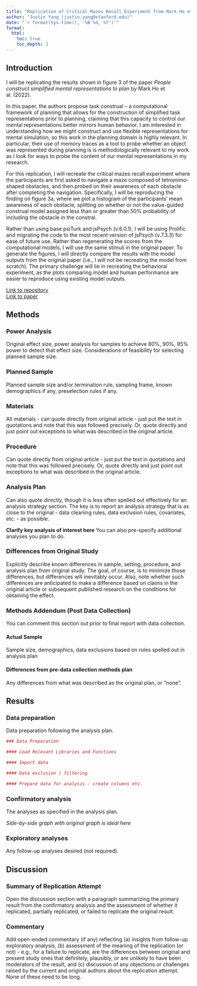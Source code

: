 ```yaml
---
title: "Replication of Critical Mazes Recall Experiment from Mark Ho et al. (2022). *People construct simplified mental representations to plan*. Nature."
author: "Justin Yang (justin.yang@stanford.edu)"
date: "`r format(Sys.time(), '%B %d, %Y')`"
format:
  html:
    toc: true
    toc_depth: 3
---
```


<!-- Replication reports should all use this template to standardize reporting across projects.  These reports will be public supplementary materials that accompany the summary report(s) of the aggregate results. -->

## Introduction

I will be replicating the results shown in figure 3 of the paper *People construct simplified mental representations to plan* by Mark Ho et al. (2022).

In this paper, the authors propose task construal -- a computational framework of planning that allows for the construction of simplified task representations prior to planning, claiming that this capacity to control our mental representations better mirrors human behavior. I am interested in understanding how we might construct and use flexible representations for mental simulation, so this work in the planning domain is highly relevant. In particular, their use of memory traces as a tool to probe whether an object was represented during planning is is methodologically relevant to my work as I look for ways to probe the content of our mental representations in my research. 

For this replication, I will recreate the critical mazes recall experiment where the participants are first asked to navigate a maze composed of tetromimo-shaped obstacles, and then probed on their awareness of each obstacle after completing the navigation. Specifically, I will be reproducing the finding on figure 3a, where we plot a histogram of the participants' mean awareness of each obstacle, splitting on whether or not the value-guided construal model assigned less than or greater than 50% probability of including the obstacle in the constral.

Rather than using base psiTurk and jsPsych (v.6.0.1), I will be using Prolific and migrating the code to the most recent version of jsPsych (v.7.3.3) for ease of future use. Rather than regenerating the scores from the computational models, I will use the same stimuli in the original paper. To generate the figures, I will directly compare the results with the model outputs from the original paper (i.e., I will not be recreating the model from scratch). The primary challenge will lie in recreating the behavioral experiment, as the plots comparing model and human performance are easier to reproduce using existing model outputs.

[Link to repository](https://github.com/psych251/ho2022)<br>
[Link to paper](https://github.com/psych251/ho2022/blob/main/original_paper/Ho%20et%20al.%20-%202022%20-%20People%20construct%20simplified%20mental%20representations.pdf) 


## Methods

### Power Analysis

Original effect size, power analysis for samples to achieve 80%, 90%, 95% power to detect that effect size.  Considerations of feasibility for selecting planned sample size.

### Planned Sample

Planned sample size and/or termination rule, sampling frame, known demographics if any, preselection rules if any.

### Materials

All materials - can quote directly from original article - just put the text in quotations and note that this was followed precisely.  Or, quote directly and just point out exceptions to what was described in the original article.

### Procedure	

Can quote directly from original article - just put the text in quotations and note that this was followed precisely.  Or, quote directly and just point out exceptions to what was described in the original article.

### Analysis Plan

Can also quote directly, though it is less often spelled out effectively for an analysis strategy section.  The key is to report an analysis strategy that is as close to the original - data cleaning rules, data exclusion rules, covariates, etc. - as possible.  

**Clarify key analysis of interest here**  You can also pre-specify additional analyses you plan to do.

### Differences from Original Study

Explicitly describe known differences in sample, setting, procedure, and analysis plan from original study.  The goal, of course, is to minimize those differences, but differences will inevitably occur.  Also, note whether such differences are anticipated to make a difference based on claims in the original article or subsequent published research on the conditions for obtaining the effect.

### Methods Addendum (Post Data Collection)

You can comment this section out prior to final report with data collection.

#### Actual Sample
  Sample size, demographics, data exclusions based on rules spelled out in analysis plan

#### Differences from pre-data collection methods plan
  Any differences from what was described as the original plan, or “none”.


## Results


### Data preparation

Data preparation following the analysis plan.
	
```r
### Data Preparation

#### Load Relevant Libraries and Functions

#### Import data

#### Data exclusion / filtering

#### Prepare data for analysis - create columns etc.
```

### Confirmatory analysis

The analyses as specified in the analysis plan.  

*Side-by-side graph with original graph is ideal here*

### Exploratory analyses

Any follow-up analyses desired (not required).  

## Discussion

### Summary of Replication Attempt

Open the discussion section with a paragraph summarizing the primary result from the confirmatory analysis and the assessment of whether it replicated, partially replicated, or failed to replicate the original result.  

### Commentary

Add open-ended commentary (if any) reflecting (a) insights from follow-up exploratory analysis, (b) assessment of the meaning of the replication (or not) - e.g., for a failure to replicate, are the differences between original and present study ones that definitely, plausibly, or are unlikely to have been moderators of the result, and (c) discussion of any objections or challenges raised by the current and original authors about the replication attempt.  None of these need to be long.
